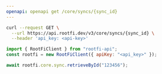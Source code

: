 ```yaml
---
openapi: openapi get /core/syncs/{sync_id}
---
```


<RequestExample>

```bash cURL
curl --request GET \
  --url https://api.rootfi.dev/v3/core/syncs/{sync_id} \
  --header 'api_key: <api-key>'
```

```javascript NodeJS
import { RootFiClient } from "rootfi-api";
const rootfi = new RootFiClient({ apiKey: "<api_key>" });

await rootfi.core.sync.retrieveById("123456");
```

</RequestExample>
